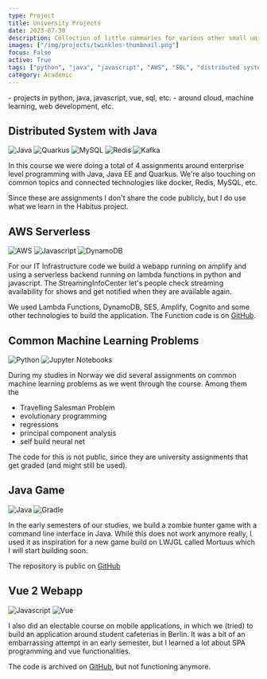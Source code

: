 ```yaml
---
type: Project
title: University Projects
date: 2023-07-30
description: Collection of little summaries for various other small university projects.
images: ["/img/projects/twinkles-thumbnail.png"]
focus: False
active: True
tags: ["python", "java", "javascript", "AWS", "SQL", "distributed systems"]
category: Academic
---
```


<Callout>
    - projects in python, java, javascript, vue, sql, etc.
    - around cloud, machine learning, web development, etc.
</Callout>

## Distributed System with Java

<ProjectTech>
  <Link href="https://www.java.com/en/">
    <img
      src="https://img.shields.io/badge/Java-ED8B00?style=for-the-badge&logo=openjdk&logoColor=white"
      alt="Java"
      className="rounded-sm"
    />
  </Link>
  <Link href="https://quarkus.io/">
    <img
      src="https://img.shields.io/badge/Quarkus-469CDB?style=for-the-badge&logo=quarkus&logoColor=white"
      alt="Quarkus"
      className="rounded-sm"
    />
  </Link>
  <Link href="https://www.mysql.com/">
    <img
      src="https://img.shields.io/badge/mysql-%2300f.svg?style=for-the-badge&logo=mysql&logoColor=white"
      alt="MySQL"
      className="rounded-sm"
    />
  </Link>
  <Link href="https://redis.io/">
    <img
      src="https://img.shields.io/badge/redis-%23DD0031.svg?style=for-the-badge&logo=redis&logoColor=white"
      alt="Redis"
      className="rounded-sm"
    />
  </Link>
  <Link href="https://kafka.apache.org/">
    <img
      src="https://img.shields.io/badge/Apache%20Kafka-000?style=for-the-badge&logo=apachekafka&logoColor=white"
      alt="Kafka"
      className="rounded-sm"
    />
  </Link>
</ProjectTech>

In this course we were doing a total of 4 assignments around enterprise level programming with Java, Java EE and Quarkus. We're also touching on common topics and connected technologies like docker, Redis, MySQL, etc.

Since these are assignments I don't share the code publicly, but I do use what we learn in the Habitus project.

## AWS Serverless

<ProjectTech>
<Link href="https://aws.amazon.com/">
    <img
      src="https://img.shields.io/badge/AWS-%23FF9900.svg?style=for-the-badge&logo=amazon-aws&logoColor=white"
      alt="AWS"
      className="rounded-sm"
    />
  </Link>
  <Link href="https://www.javascript.com/">
    <img
      src="https://img.shields.io/badge/javascript-%23323330.svg?style=for-the-badge&logo=javascript&logoColor=%23F7DF1E"
      alt="Javascript"
      className="rounded-sm"
    />
  </Link>
  <Link href="https://aws.amazon.com/dynamodb/">
    <img
      src="https://img.shields.io/badge/Amazon%20DynamoDB-4053D6?style=for-the-badge&logo=Amazon%20DynamoDB&logoColor=white"
      alt="DynamoDB"
      className="rounded-sm"
    />
  </Link>
</ProjectTech>

For our IT Infrastructure code we build a webapp running on amplify and using a serverless backend running on lambda functions in python and javascript. The StreamingInfoCenter let's people check streaming availability for shows and get notified when they are available again.

We used Lambda Functions, DynamoDB, SES, Amplify, Cognito and some other technologies to build the application. The Function code is on [GitHub](https://github.com/LennardZuendorf/StreamingInfoCenter-AWS).

## Common Machine Learning Problems

<ProjectTech>
  <Link href="https://www.python.org/">
    <img
      src="https://img.shields.io/badge/python-3776AB?style=for-the-badge&logo=python&logoColor=white"
      alt="Python"
      className="rounded-sm"
    />
  </Link>
  <Link href="https://jupyter.org/">
    <img
        src="https://img.shields.io/badge/jupyter-cc5c0c.svg?style=for-the-badge&logo=jupyter&logoColor=white"
        alt="Jupyter Notebooks"
        className="rounded-sm"
    />
  </Link>
</ProjectTech>

During my studies in Norway we did several assignments on common machine learning problems as we went through the course. Among them the

- Travelling Salesman Problem
- evolutionary programming
- regressions
- principal component analysis
- self build neural net

The code for this is not public, since they are university assignments that get graded (and might still be used).

## Java Game

<ProjectTech>
  <Link href="https://www.java.com/en/">
    <img
      src="https://img.shields.io/badge/Java-ED8B00?style=for-the-badge&logo=openjdk&logoColor=white"
      alt="Java"
      className="rounded-sm"
    />
  </Link>
  <Link href="https://gradle.org/">
    <img
      src="https://img.shields.io/badge/Gradle-02303A.svg?style=for-the-badge&logo=Gradle&logoColor"
      alt="Gradle"
      className="rounded-sm"
    />
  </Link>
</ProjectTech>

In the early semesters of our studies, we build a zombie hunter game with a command line interface in Java. While this does not work anymore really, I used it as inspiration for a new game build on LWJGL called Mortuus which I will start building soon.

The repository is public on [GitHub](https://github.com/LennardZuendorf/mortuus)

## Vue 2 Webapp

<ProjectTech>
  <Link href="https://www.javascript.com/">
    <img
      src="https://img.shields.io/badge/javascript-%23323330.svg?style=for-the-badge&logo=javascript&logoColor=%23F7DF1E"
      alt="Javascript"
      className="rounded-sm"
    />
  </Link>
  <Link href="https://vuejs.org/">
    <img
      src="https://img.shields.io/badge/vuejs-%2335495e.svg?style=for-the-badge&logo=vuedotjs&logoColor=%234FC08D"
      alt="Vue"
      className="rounded-sm"
    />
  </Link>
</ProjectTech>

I also did an electable course on mobile applications, in which we (tried) to build an application around student cafeterias in Berlin. It was a bit of an embarrassing attempt in an early semester, but I learned a lot about SPA programming and vue functionalities.

The code is archived on [GitHub](https://github.com/LennardZuendorf/caupona), but not functioning anymore.
